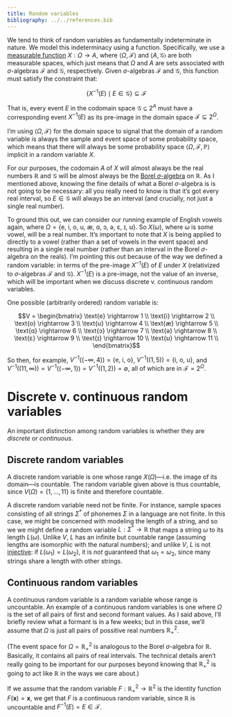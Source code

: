 ```yaml
---
title: Random variables
bibliography: ../../references.bib
---
```


We tend to think of random variables as fundamentally indeterminate in nature. We model this indeterminacy using a function. Specifically, we use a [measurable function](https://en.wikipedia.org/wiki/Measurable_function) $X: \Omega \rightarrow A$, where $\langle \Omega, \mathcal{F} \rangle$ and $\langle A, \mathcal{G} \rangle$ are both measurable spaces, which just means that $\Omega$ and $A$ are sets associated with $\sigma$-algebras $\mathcal{F}$ and $\mathcal{G}$, respectively. Given $\sigma$-algebras $\mathcal{F}$ and $\mathcal{G}$, this function must satisfy the constraint that:

$$\{X^{-1}(E) \mid E \in \mathcal{G}\} \subseteq \mathcal{F}$$

That is, every event $E$ in the codomain space $\mathcal{G} \subseteq 2^A$ must have a corresponding event $X^{-1}(E)$ as its pre-image in the domain space $\mathcal{F} \subseteq 2^\Omega$.

I'm using $\langle \Omega, \mathcal{F} \rangle$ for the domain space to signal that the domain of a random variable is always the sample and event space of some probability space, which means that there will always be some probability space $\langle \Omega, \mathcal{F}, \mathbb{P} \rangle$ implicit in a random variable $X$.

For our purposes, the codomain $A$ of $X$ will almost always be the real numbers $\mathbb{R}$ and $\mathcal{G}$ will be almost always be the [Borel $\sigma$-algebra](https://en.wikipedia.org/wiki/Borel_set) on $\mathbb{R}$. As I mentioned above, knowing the fine details of what a Borel $\sigma$-algebra is is not going to be necessary: all you really need to know is that it's got every real interval, so $E \in \mathcal{G}$ will always be an interval (and crucially, not just a single real number).

To ground this out, we can consider our running example of English vowels again, where $\Omega = \{\text{e, i, o, u, æ, ɑ, ɔ, ə, ɛ, ɪ, ʊ}\}$. So $X(\omega)$, where $\omega$ is some vowel, will be a real number. It's important to note that $X$ is being applied to directly to a vowel (rather than a set of vowels in the event space) and resulting in a single real number (rather than an interval in the Borel $\sigma$-algebra on the reals). I'm pointing this out because of the way we defined a random variable: in terms of the pre-image $X^{-1}(E)$ of $E$ under $X$ (relativized to $\sigma$-algebras $\mathcal{F}$ and $\mathcal{G}$). $X^{-1}(E)$ is a pre-image, not the value of an inverse, which will be important when we discuss discrete v. continuous random variables.  

One possible (arbitrarily ordered) random variable is:

$$V = \begin{bmatrix} \text{e} \rightarrow 1 \\ \text{i} \rightarrow 2 \\ \text{o} \rightarrow 3 \\ \text{u} \rightarrow 4 \\ \text{æ} \rightarrow 5 \\ \text{ɑ} \rightarrow 6 \\ \text{ɔ} \rightarrow 7 \\ \text{ə} \rightarrow 8 \\ \text{ɛ} \rightarrow 9 \\ \text{ɪ} \rightarrow 10 \\ \text{ʊ} \rightarrow 11 \\ \end{bmatrix}$$

So then, for example, $V^{-1}((-\infty, 4)) = \{\text{e, i, o}\}$, $V^{-1}((1, 5)) = \{\text{i, o, u}\}$, and $V^{-1}((11, \infty)) = V^{-1}((-\infty, 1)) = V^{-1}((1, 2)) = \emptyset$, all of which are in $\mathcal{F} = 2^\Omega$.

# Discrete v. continuous random variables

An important distinction among random variables is whether they are *discrete* or *continuous*.

## Discrete random variables

A discrete random variable is one whose range $X(\Omega)$—i.e. the image of its domain—is countable. The random variable given above is thus countable, since $V(\Omega) = \{1, ..., 11\}$ is finite and therefore countable.

A discrete random variable need not be finite. For instance, sample spaces consisting of all strings $\Sigma^*$ of phonemes $\Sigma$ in a language are not finite. In this case, we might be concerned with modeling the length of a string, and so we we might define a random variable $L: \Sigma^* \rightarrow \mathbb{R}$ that maps a string $\omega$ to its length $L(\omega)$. Unlike $V$, $L$ has an infinite but countable range (assuming lengths are isomorphic with the natural numbers); and unlike $V$, $L$ is not [injective](https://en.wikipedia.org/wiki/Injective_function): if $L(\omega_1) = L(\omega_2)$, it is *not* guaranteed that $\omega_1 = \omega_2$, since many strings share a length with other strings.

## Continuous random variables

A continuous random variable is a random variable whose range is uncountable. An example of a continuous random variables is one where $\Omega$ is the set of all pairs of first and second formant values. As I said above, I'll briefly review what a formant is in a few weeks; but in this case, we'll assume that $\Omega$ is just all pairs of possitive real numbers $\mathbb{R}_+^2$.

(The event space for $\Omega = \mathbb{R}_+^2$ is analogous to the Borel $\sigma$-algebra for $\mathbb{R}$. Basically, it contains all pairs of real intervals. The technical details aren't really going to be important for our purposes beyond knowing that $\mathbb{R}_+^2$ is going to act like $\mathbb{R}$ in the ways we care about.)

If we assume that the random variable $F: \mathbb{R}_+^2 \rightarrow \mathbb{R}^2$ is the identity function $F(\mathbf{x}) = \mathbf{x}$, we get that $F$ is a continuous random variable, since $\mathbb{R}$ is uncountable and $F^{-1}(E) = E \in \mathcal{F}$.